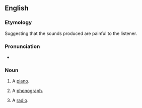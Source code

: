 ==English==

===Etymology===
Suggesting that the sounds produced are painful to the listener.

===Pronunciation===
* {{audio|en|En-au-agony box.ogg|Audio (AU)}}

===Noun===
{{en-noun}}

# {{lb|en|slang}} A [[piano]].
# {{lb|en|slang}} A [[phonograph]].
# {{lb|en|slang}} A [[radio]].